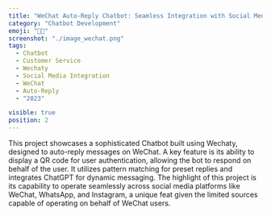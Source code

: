 ```yaml
---
title: "WeChat Auto-Reply Chatbot: Seamless Integration with Social Media Platforms"
category: "Chatbot Development"
emoji: "🤖📱"
screenshot: "./image_wechat.png"
tags:
  - Chatbot
  - Customer Service
  - Wechaty
  - Social Media Integration
  - WeChat
  - Auto-Reply
  - "2023"

visible: true
position: 2
---
```


This project showcases a sophisticated Chatbot built using Wechaty, designed to auto-reply messages on WeChat. A key feature is its ability to display a QR code for user authentication, allowing the bot to respond on behalf of the user. It utilizes pattern matching for preset replies and integrates ChatGPT for dynamic messaging. The highlight of this project is its capability to operate seamlessly across social media platforms like WeChat, WhatsApp, and Instagram, a unique feat given the limited sources capable of operating on behalf of WeChat users.
